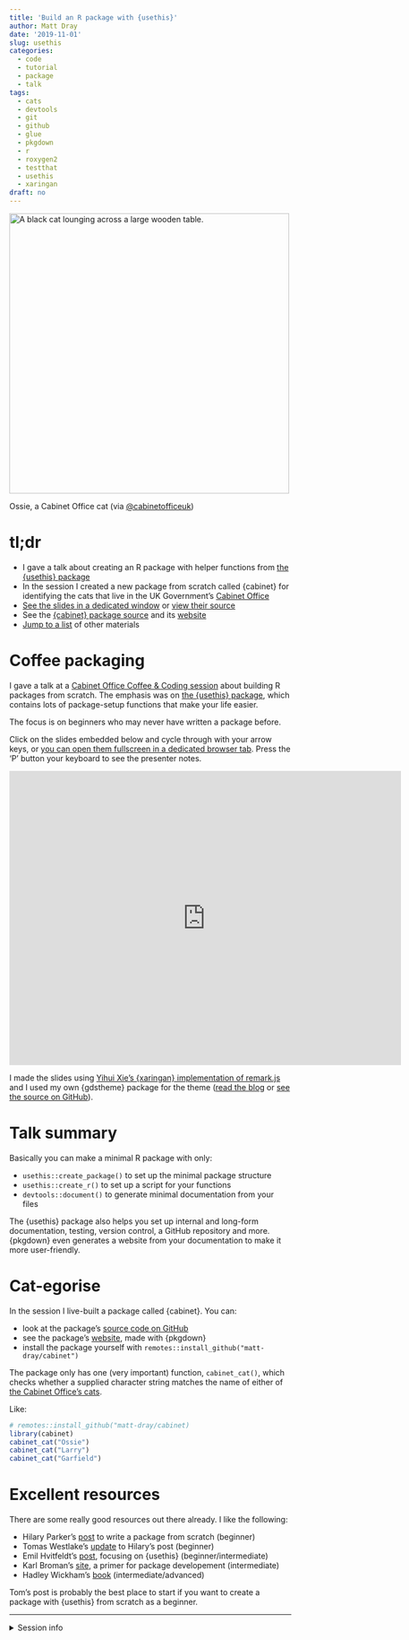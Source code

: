 ```yaml
---
title: 'Build an R package with {usethis}'
author: Matt Dray
date: '2019-11-01'
slug: usethis
categories:
  - code
  - tutorial
  - package
  - talk
tags:
  - cats
  - devtools
  - git
  - github
  - glue
  - pkgdown
  - r
  - roxygen2
  - testthat
  - usethis
  - xaringan
draft: no
---
```


<div class="figure">
<img src="/post/2019-11-01-usethis-for-easeir-r-package-building_files/ossie.jpeg" alt="A black cat lounging across a large wooden table." width=500 />
<p class="caption">Ossie, a Cabinet Office cat (via [\@cabinetofficeuk](https://twitter.com/cabinetofficeuk/status/807195882823319552/photo/1){target="_blank"})</p>
</div>

# tl;dr

* I gave a talk about creating an R package with helper functions from [the {usethis} package](https://usethis.r-lib.org/){target="_blank"}
* In the session I created a new package from scratch called {cabinet} for identifying the cats that live in the UK Government's [Cabinet Office](https://www.gov.uk/government/organisations/cabinet-office)
* [See the slides in a dedicated window](https://matt-dray.github.io/r-pkg-slides/#1){target="_blank"} or [view their source](https://github.com/matt-dray/r-pkg-slides){target="_blank"}
* See the [{cabinet} package source](https://github.com/matt-dray/cabinet){target="_blank"} and its [website](https://matt-dray.github.io/cabinet/){target="_blank"}
* [Jump to a list](#resources) of other materials

# Coffee packaging

I gave a talk at a [Cabinet Office Coffee & Coding session](https://co-analysis.github.io/co-coffee-and-coding/){target="_blank"} about building R packages from scratch. The emphasis was on [the {usethis} package](https://usethis.r-lib.org/){target="_blank"}, which contains lots of package-setup functions that make your life easier.

The focus is on beginners who may never have written a package before.

Click on the slides embedded below and cycle through with your arrow keys, or [you can open them fullscreen in a dedicated browser tab](https://matt-dray.github.io/r-pkg-slides/#1){target="_blank"}. Press the 'P' button your keyboard to see the presenter notes.

<iframe src="https://matt-dray.github.io/r-pkg-slides/" width="700" height="525" frameborder="0" allowtransparency="true" allow="encrypted-media"></iframe>

I made the slides using [Yihui Xie's {xaringan} implementation of remark.js](https://slides.yihui.name/xaringan/){target="_blank"} and I used my own {gdstheme} package for the theme ([read the blog](https://www.rostrum.blog/2019/05/24/xaringan-template/){target="_blank"} or [see the source on GitHub](https://github.com/matt-dray/gdstheme){target="_blank"}). 

# Talk summary

Basically you can make a minimal R package with only:

* `usethis::create_package()` to set up the minimal package structure
* `usethis::create_r()` to set up a script for your functions
* `devtools::document()` to generate minimal documentation from your files

The {usethis} package also helps you set up internal and long-form documentation, testing, version control, a GitHub repository and more. {pkgdown} even generates a website from your documentation to make it more user-friendly.

# Cat-egorise

In the session I live-built a package called {cabinet}. You can:

* look at the package's [source code on GitHub](https://github.com/matt-dray/cabinet/){target="_blank"}
* see the package's [website](https://matt-dray.github.io/cabinet/){target="_blank"}, made with {pkgdown}
* install the package yourself with `remotes::install_github("matt-dray/cabinet")`

The package only has one (very important) function, `cabinet_cat()`, which checks whether a supplied character string matches the name of either of [the Cabinet Office's cats](https://www.bbc.co.uk/news/uk-politics-38262832){target="_blank"}.

Like:

```r
# remotes::install_github("matt-dray/cabinet)
library(cabinet)
cabinet_cat("Ossie")
cabinet_cat("Larry")
cabinet_cat("Garfield")
```

# Excellent resources {#resources}

There are some really good resources out there already. I like the following:

* Hilary Parker's [post](https://hilaryparker.com/2014/04/29/writing-an-r-package-from-scratch/){target="_blank"} to write a package from scratch (beginner)
* Tomas Westlake's [update](https://r-mageddon.netlify.com/post/writing-an-r-package-from-scratch/){target="_blank"} to Hilary's post (beginner)
* Emil Hvitfeldt's [post](https://www.hvitfeldt.me/blog/usethis-workflow-for-package-development/){target="_blank"}, focusing on {usethis} (beginner/intermediate)
* Karl Broman's [site](https://kbroman.org/pkg_primer/){target="_blank"}, a primer for package developement (intermediate)
* Hadley Wickham's [book](http://r-pkgs.had.co.nz/){target="_blank"} (intermediate/advanced)

Tom's post is probably the best place to start if you want to create a package with {usethis} from scratch as a beginner.

---
<details><summary>Session info</summary>
```r
paste("Last updated", Sys.Date())
sessioninfo::session_info()
```
</details>